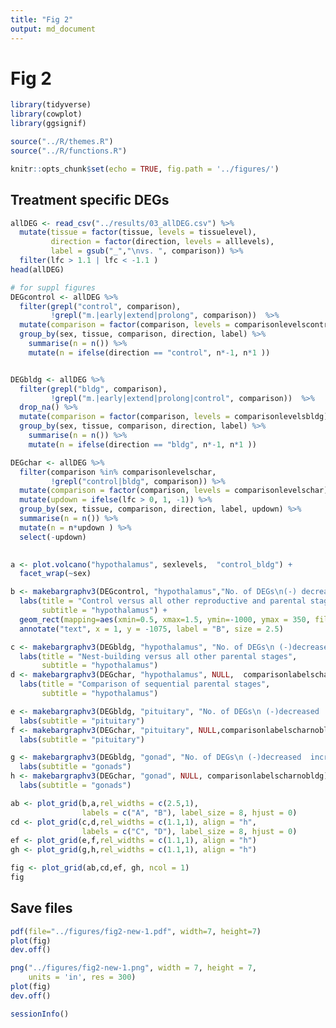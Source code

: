 ```yaml
---
title: "Fig 2"
output: md_document
---
```


# Fig 2

```r
library(tidyverse)
library(cowplot)
library(ggsignif)

source("../R/themes.R")
source("../R/functions.R")

knitr::opts_chunk$set(echo = TRUE, fig.path = '../figures/')
```

## Treatment specific DEGs 

```r
allDEG <- read_csv("../results/03_allDEG.csv") %>%
  mutate(tissue = factor(tissue, levels = tissuelevel),
         direction = factor(direction, levels = alllevels),
         label = gsub("_","\nvs. ", comparison)) %>%
  filter(lfc > 1.1 | lfc < -1.1 )
head(allDEG)

# for suppl figures
DEGcontrol <- allDEG %>% 
  filter(grepl("control", comparison),
         !grepl("m.|early|extend|prolong", comparison))  %>%
  mutate(comparison = factor(comparison, levels = comparisonlevelscontrol)) %>%
  group_by(sex, tissue, comparison, direction, label) %>%
    summarise(n = n()) %>%
    mutate(n = ifelse(direction == "control", n*-1, n*1 ))


DEGbldg <- allDEG %>% 
  filter(grepl("bldg", comparison),
         !grepl("m.|early|extend|prolong|control", comparison))  %>%
  drop_na() %>%
  mutate(comparison = factor(comparison, levels = comparisonlevelsbldg))  %>%
  group_by(sex, tissue, comparison, direction, label) %>%
    summarise(n = n()) %>%
    mutate(n = ifelse(direction == "bldg", n*-1, n*1 ))

DEGchar <- allDEG %>% 
  filter(comparison %in% comparisonlevelschar,
         !grepl("control|bldg", comparison)) %>%
  mutate(comparison = factor(comparison, levels = comparisonlevelschar)) %>%
  mutate(updown = ifelse(lfc > 0, 1, -1)) %>%
  group_by(sex, tissue, comparison, direction, label, updown) %>%
  summarise(n = n()) %>%
  mutate(n = n*updown ) %>%
  select(-updown)
  
```


```r
a <- plot.volcano("hypothalamus", sexlevels,  "control_bldg") + 
  facet_wrap(~sex) 

b <- makebargraphv3(DEGcontrol, "hypothalamus","No. of DEGs\n(-) decreased  increased (+)", comparisonlabelscontrol) +
  labs(title = "Control versus all other reproductive and parental stages",
       subtitle = "hypothalamus") +
  geom_rect(mapping=aes(xmin=0.5, xmax=1.5, ymin=-1000, ymax = 350, fill = F), color="black", alpha=0.5) +
  annotate("text", x = 1, y = -1075, label = "B", size = 2.5)   

c <- makebargraphv3(DEGbldg, "hypothalamus", "No. of DEGs\n (-)decreased  increased (+)", comparisonlabelsbldg) +
  labs(title = "Nest-building versus all other parental stages",
       subtitle = "hypothalamus")
d <- makebargraphv3(DEGchar, "hypothalamus", NULL,  comparisonlabelscharnobldg) +
  labs(title = "Comparison of sequential parental stages",
       subtitle = "hypothalamus")

e <- makebargraphv3(DEGbldg, "pituitary", "No. of DEGs\n (-)decreased  increased (+)", comparisonlabelsbldg) +
  labs(subtitle = "pituitary")
f <- makebargraphv3(DEGchar, "pituitary", NULL,comparisonlabelscharnobldg) +
  labs(subtitle = "pituitary")

g <- makebargraphv3(DEGbldg, "gonad", "No. of DEGs\n (-)decreased  increased (+)", comparisonlabelsbldg) +
  labs(subtitle = "gonads")
h <- makebargraphv3(DEGchar, "gonad", NULL, comparisonlabelscharnobldg) +
  labs(subtitle = "gonads")

ab <- plot_grid(b,a,rel_widths = c(2.5,1), 
                labels = c("A", "B"), label_size = 8, hjust = 0)
cd <- plot_grid(c,d,rel_widths = c(1.1,1), align = "h",
                labels = c("C", "D"), label_size = 8, hjust = 0)
ef <- plot_grid(e,f,rel_widths = c(1.1,1), align = "h")
gh <- plot_grid(g,h,rel_widths = c(1.1,1), align = "h")

fig <- plot_grid(ab,cd,ef, gh, ncol = 1)
fig

```

## Save files

```r
pdf(file="../figures/fig2-new-1.pdf", width=7, height=7)
plot(fig)
dev.off()

png("../figures/fig2-new-1.png", width = 7, height = 7, 
    units = 'in', res = 300)
plot(fig) 
dev.off()

sessionInfo()
```